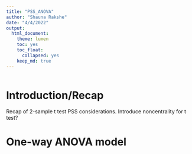```yaml
---
title: "PSS_ANOVA"
author: "Shauna Rakshe"
date: "4/4/2022"
output: 
  html_document:
    theme: lumen
    toc: yes
    toc_float:
      collapsed: yes
    keep_md: true
---
```


```r

```

# Introduction/Recap

Recap of 2-sample t test PSS considerations.  Introduce noncentrality for t test?

# One-way ANOVA model

